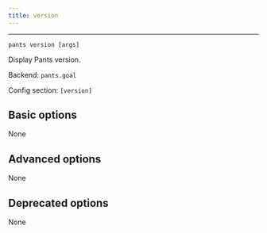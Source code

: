 ```yaml
---
title: version
---
```



---

```
pants version [args]
```

Display Pants version.

Backend: <span className="color--primary">`pants.goal`</span>

Config section: <span className="color--primary">`[version]`</span>

<span className={styles.options}>

## Basic options

None

## Advanced options

None

## Deprecated options

None

</span>
